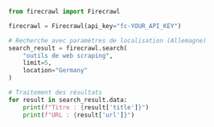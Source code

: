 ```python Python
from firecrawl import Firecrawl

firecrawl = Firecrawl(api_key="fc-YOUR_API_KEY")

# Recherche avec paramètres de localisation (Allemagne)
search_result = firecrawl.search(
    "outils de web scraping",
    limit=5,
    location="Germany"
)

# Traitement des résultats
for result in search_result.data:
    print(f"Titre : {result['title']}")
    print(f"URL : {result['url']}")
```
